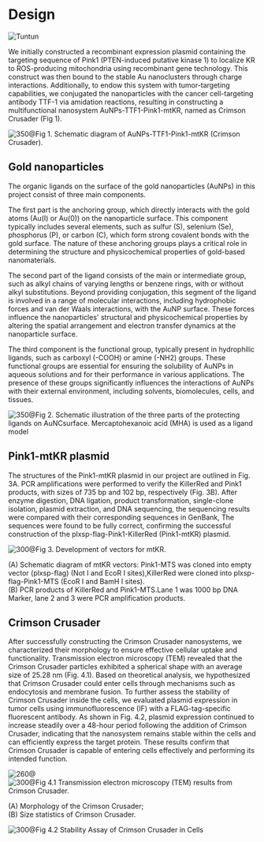 
# Design

<HeadingWithTuntun title='Overview'>
  <Image
    src='/tuntun/5.png'
    width={100}
    height={100}
    className='absolute -top-[6.2rem] right-4 mx-auto w-32 md:-top-[7.3rem] md:w-36 lg:-top-[9rem] lg:w-44'
    alt="Tuntun"
  />
</HeadingWithTuntun>

We initially constructed a recombinant expression plasmid containing the targeting sequence of Pink1 (PTEN-induced putative kinase 1) to localize KR to ROS-producing mitochondria using recombinant gene technology. This construct was then bound to the stable Au nanoclusters through charge interactions. Additionally, to endow this system with tumor-targeting capabilities, we conjugated the nanoparticles with the cancer cell-targeting antibody TTF-1 via amidation reactions, resulting in constructing a multifunctional nanosystem AuNPs-TTF1-Pink1-mtKR, named as Crimson Crusader (Fig 1).

![350@Fig 1. Schematic diagram of AuNPs-TTF1-Pink1-mtKR (Crimson Crusader).](./fig1.jpg)

## Gold nanoparticles

The organic ligands on the surface of the gold nanoparticles (AuNPs) in this project consist of three main components.

The first part is the anchoring group, which directly interacts with the gold atoms (Au(I) or Au(0)) on the nanoparticle surface. This component typically includes several elements, such as sulfur (S), selenium (Se), phosphorus (P), or carbon (C), which form strong covalent bonds with the gold surface. The nature of these anchoring groups plays a critical role in determining the structure and physicochemical properties of gold-based nanomaterials.

The second part of the ligand consists of the main or intermediate group, such as alkyl chains of varying lengths or benzene rings, with or without alkyl substitutions. Beyond providing conjugation, this segment of the ligand is involved in a range of molecular interactions, including hydrophobic forces and van der Waals interactions, with the AuNP surface. These forces influence the nanoparticles' structural and physicochemical properties by altering the spatial arrangement and electron transfer dynamics at the nanoparticle surface.

The third component is the functional group, typically present in hydrophilic ligands, such as carboxyl (-COOH) or amine (-NH2) groups. These functional groups are essential for ensuring the solubility of AuNPs in aqueous solutions and for their performance in various applications. The presence of these groups significantly influences the interactions of AuNPs with their external environment, including solvents, biomolecules, cells, and tissues.

![350@Fig 2. Schematic illustration of the three parts of the protecting ligands on AuNCsurface. Mercaptohexanoic acid (MHA) is used as a ligand model](./fig2.png)

## Pink1-mtKR plasmid

The structures of the Pink1-mtKR plasmid in our project are outlined in Fig. 3A. PCR amplifications were performed to verify the KillerRed and Pink1 products, with sizes of 735 bp and 102 bp, respectively (Fig. 3B). After enzyme digestion, DNA ligation, product transformation, single-clone isolation, plasmid extraction, and DNA sequencing, the sequencing results were compared with their corresponding sequences in GenBank, The sequences were found to be fully correct, confirming the successful construction of the plxsp-flag-Pink1-KillerRed (Pink1-mtKR) plasmid.

![300@Fig 3. Development of vectors for mtKR.](./fig3.png)

<div className='flex flex-col items-center justify-center not-prose'>
  <div className='w-[90%] text-center'>
    (A) Schematic diagram of mtKR vectors: Pink1-MTS was cloned into empty vector
    (plxsp-flag) (Not I and EcoR I sites),KillerRed were cloned into
    plxsp-flag-Pink1-MTS (EcoR I and BamH I sites).
  </div>

  <div className='w-[90%] text-center'>
    (B) PCR products of KillerRed and Pink1-MTS.Lane 1 was 1000 bp DNA Marker,
    lane 2 and 3 were PCR amplification products.
  </div>
</div>

## Crimson Crusader

After successfully constructing the Crimson Crusader nanosystems, we characterized their morphology to ensure effective cellular uptake and functionality. Transmission electron microscopy (TEM) revealed that the Crimson Crusader particles exhibited a spherical shape with an average size of 25.28 nm (Fig. 4.1). Based on theoretical analysis, we hypothesized that Crimson Crusader could enter cells through mechanisms such as endocytosis and membrane fusion. To further assess the stability of Crimson Crusader inside the cells, we evaluated plasmid expression in tumor cells using immunofluorescence (IF) with a FLAG-tag-specific fluorescent antibody. As shown in Fig. 4.2, plasmid expression continued to increase steadily over a 48-hour period following the addition of Crimson Crusader, indicating that the nanosystem remains stable within the cells and can efficiently express the target protein. These results confirm that Crimson Crusader is capable of entering cells effectively and performing its intended function.

![260@](./fig4.1A.png)
![300@Fig 4.1 Transmission electron microscopy (TEM) results from Crimson Crusader.](./fig4.1B.png)

<div className='flex flex-col items-center justify-center not-prose'>
  <div className='w-[90%] text-center'>
    (A) Morphology of the Crimson Crusader;
  </div>

  <div className='w-[90%] text-center'>
    (B) Size statistics of Crimson Crusader.
  </div>
</div>

![300@Fig 4.2 Stability Assay of Crimson Crusader in Cells](./fig4.2.png)

